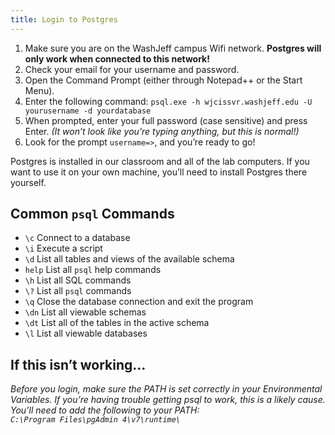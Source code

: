 ```yaml
---
title: Login to Postgres
---
```



1. Make sure you are on the WashJeff campus Wifi network. **Postgres will only work when connected to this network!**
2. Check your email for your username and password.
3. Open the Command Prompt (either through Notepad++ or the Start Menu).
4. Enter the following command: `psql.exe -h wjcissvr.washjeff.edu -U yourusername -d yourdatabase`
5. When prompted, enter your full password (case sensitive) and press Enter. *(It won't look like you're typing anything, but this is normal!)*
6. Look for the prompt `username=>`, and you're ready to go!

Postgres is installed in our classroom and all of the lab computers. If you want to use it on your own machine, you'll need to install Postgres there yourself.

## Common `psql` Commands

- `\c` Connect to a database
- `\i` Execute a script
- `\d` List all tables and views of the available schema
- `help` List all `psql` help commands
- `\h` List all SQL commands
- `\?` List all `psql` commands
- `\q` Close the database connection and exit the program
- `\dn` List all viewable schemas
- `\dt` List all of the tables in the active schema
- `\l` List all viewable databases

## If this isn't working...

*Before you login, make sure the PATH is set correctly in your Environmental Variables. If you're having trouble getting psql to work, this is a likely cause. You'll need to add the following to your PATH:  
`C:\Program Files\pgAdmin 4\v7\runtime\`*
